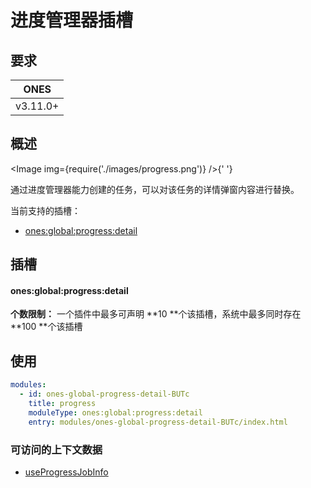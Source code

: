 
# 进度管理器插槽

## 要求

| **ONES** |
| :------: |
| v3.11.0+ |

## 概述

<Image img={require('./images/progress.png')} />{' '}

通过进度管理器能力创建的任务，可以对该任务的详情弹窗内容进行替换。

当前支持的插槽：

- [ones:global:progress:detail](#onesglobalprogressdetail)

## 插槽

#### ones:global:progress:detail

**个数限制：** 一个插件中最多可声明 **10 **个该插槽，系统中最多同时存在 **100 **个该插槽

## 使用

```yaml
modules:
  - id: ones-global-progress-detail-BUTc
    title: progress
    moduleType: ones:global:progress:detail
    entry: modules/ones-global-progress-detail-BUTc/index.html
```

### 可访问的上下文数据

- [useProgressJobInfo](../../../../reference/packages/store/store.md#useProgressJobInfo)
